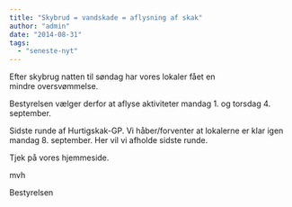 ```yaml
---
title: "Skybrud = vandskade = aflysning af skak"
author: "admin"
date: "2014-08-31"
tags: 
  - "seneste-nyt"
---
```


Efter skybrug natten til søndag har vores lokaler fået en mindre oversvømmelse.

Bestyrelsen vælger derfor at aflyse aktiviteter mandag 1. og torsdag 4. september.

Sidste runde af Hurtigskak-GP. Vi håber/forventer at lokalerne er klar igen mandag 8. september. Her vil vi afholde sidste runde.

Tjek på vores hjemmeside.

mvh

Bestyrelsen
